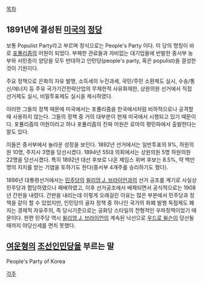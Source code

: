 [[목차]]
== 1891년에 결성된 [[미국]]의 [[정당]] == 
보통 Populist Party라고 부르며 정식으로는 People's Party 이다. 이 당의 명칭이 바로 [[포퓰리즘]]의 어원이 되었다. 부패한 관료들과 자비없는 대기업들에 반발한 중서부 농부와 서민층이 양당을 모두 반대하고 인민당(people's party, 혹은 populist)을 결성한 것이 기원이다.

주요 정책으로 은화의 자유 발행, 소득세의 누진과세, 국민/주민 소환제도 실시, 수송/통신/에너지 등 주유 국가기간전략산업의 무제한적 사유화제한, 상원의원 선거에서 직접선거제도 실시, 비밀투표제도 실시을 제시하였다.

이러한 그들의 정책 때문에 미국에서는 포퓰리즘을 한국에서처럼 비하적으로나 공격할  때 사용하지 않는다. 그들의 정책 중 거의 대부분이 현재 미국에서 시행되고 있기 때문이다. 포퓰리즘의 어원이라고 하나 포퓰리즘의 진짜 어원은 로마의 평민파에서 출발한다는 말도 있다.

이들은 중서부에서 놀라운 성장을 보인다. 1892년 선거에서는 일반투표의 9%, 하원의원 10명, 주지사 3명을 당선시켰다. 1894년 55대 의회에서는 상원의원 5명 하원의원 22명을 당선시켰다. 특히 1892년 대선 후보로 나온 제임스 위버 후보는 8.5%, 약 백만명의 지지를 받는 기염을 토하기도 한다(중서부 4개주를 승리하기도 했다).

1896년 대통령선거에서는 [[민주당]]의 [[윌리엄 J. 브라이언]]과의 선거 공조를 계기로 사실상 민주당과 합당하였으나 패배하였고, 이후 선거공조에서 배제되면서 공식적으로는 1908년 간판을 내렸다. 간판을 내리는데 이렇게 오래걸린 이유는 많은 부분에서 민주당과 정책을 같이 할 수 있었지만, 인민당의 골자 정책 중 하나인 국가의 화폐 발행 독점제도 폐지는 경제적 자유주의, 즉 당시기준으로는 공화당 스타일의 전형적인 우파정책이었기 때문이다. 한편 민주당 역시 [[윌리엄 J. 브라이언]]의 계속된 낙선으로 [[우드로 윌슨]]이 당선될 때까지 야당신세를 면치 못했다.
 
== [[여운형]]의 [[조선인민당]]을 부르는 말 ==
People's Party of Korea

[[각주]]
